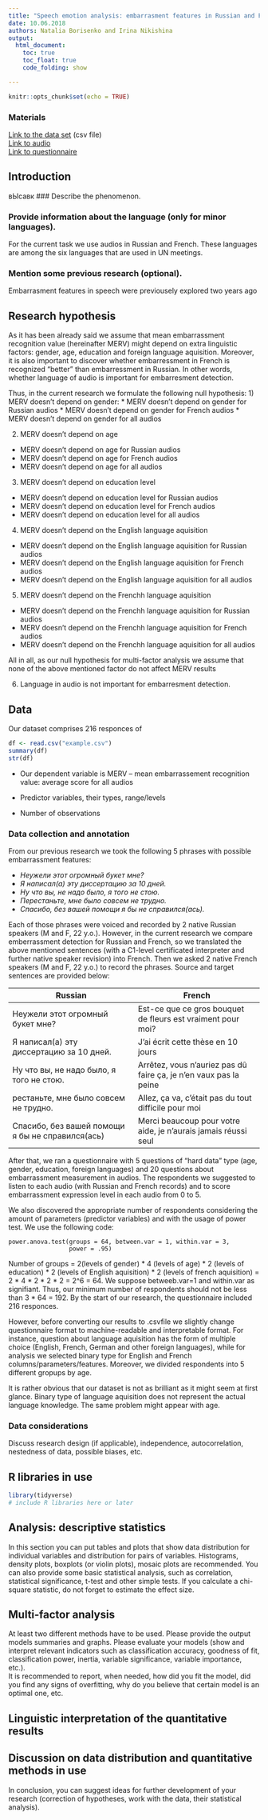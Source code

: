 ```yaml
---
title: "Speech emotion analysis: embarrasment features in Russian and French"
date: 10.06.2018
authors: Natalia Borisenko and Irina Nikishina
output:
  html_document:
    toc: true
    toc_float: true
    code_folding: show

---
```


```r
knitr::opts_chunk$set(echo = TRUE)
```

### Materials  
[Link to the data set](https://github.com/lilaspourpre/Linguistic-data-quantitative-analysis-and-visualisation/blob/master/project/dataset_embarr.csv) (csv file)  
[Link to audio](https://github.com/lilaspourpre/Linguistic-data-quantitative-analysis-and-visualisation/tree/master/project/audio)    
[Link to questionnaire](https://docs.google.com/forms/d/e/1FAIpQLSf6uuyYNl8ZlWfX3knrF-04q35faGCwP83PXebmEK59VTFQCA/viewform)  

## Introduction  
вЫсавк
### Describe the phenomenon.

### Provide information about the language (only for minor languages).
For the current task we use audios in Russian and French. These languages are among the six languages that are used in UN meetings.

### Mention some previous research (optional).
Embarrasment features in speech were previousely explored two years ago

## Research hypothesis  

As it has been already said we assume that mean embarrassment recognition value (hereinafter MERV) might depend on extra linguistic factors: gender, age, education and foreign language aquisition. Moreover, it is also important to discover whether embarressment in French is recognized "better" than embarressment in Russian. In other words, whether language of audio is important for embarresment detection. 


Thus, in the current research we formulate the following null hypothesis:
1) MERV doesn't depend on gender:
*  MERV doesn't depend on gender for Russian audios
*  MERV doesn't depend on gender for French audios
*  MERV doesn't depend on gender for all audios

2) MERV doesn't depend on age
* MERV doesn't depend on age for Russian audios
* MERV doesn't depend on age for French audios
* MERV doesn't depend on age for all audios

3) MERV doesn't depend on education level
* MERV doesn't depend on education level for Russian audios
* MERV doesn't depend on education level for French audios
* MERV doesn't depend on education level for all audios

4) MERV doesn't depend on the English language aquisition
* MERV doesn't depend on the English language aquisition for Russian audios
* MERV doesn't depend on the English language aquisition for French audios
* MERV doesn't depend on the English language aquisition for all audios

5) MERV doesn't depend on the Frenchh language aquisition
* MERV doesn't depend on the Frenchh language aquisition for Russian audios
* MERV doesn't depend on the Frenchh language aquisition for French audios
* MERV doesn't depend on the Frenchh language aquisition for all audios

All in all, as our null hypothesis for multi-factor analysis we assume that none of the above mentioned factor do not affect MERV results

6) Language in audio is not important for embarresment detection.

## Data  

Our dataset comprises 216 responces of 

```r
df <- read.csv("example.csv")  
summary(df)
str(df)
```
* Our dependent variable is MERV -- mean embarrassement recognition value: average score for all audios 
* Predictor variables, their types, range/levels  

* Number of observations  

### Data collection and annotation   

From our previous research we took the following 5 phrases with possible embarrassment features:

* _Неужели этот огромный букет мне?_
* _Я написал(а) эту диссертацию за 10 дней._
* _Ну что вы, не надо было, я того не стою._
* _Перестаньте, мне было совсем не трудно._
* _Спасибо, без вашей помощи я бы не справился(ась)._

Each of those phrases were voiced and recorded by 2 native Russian speakers (M and F, 22 y.o.). 
However, in the current research we compare emberrassment detection for Russian and French, so we translated the above mentioned sentences (with a C1-level certificated interpreter and further native speaker revision) into French. Then we asked 2 native French speakers (M and F, 22 y.o.) to record the phrases. Source and target sentences are provided below:

| Russian | French |
| --- | --- |
|Неужели этот огромный букет мне? | Est-ce que ce gros bouquet de fleurs est vraiment pour moi?|
|Я написал(а) эту диссертацию за 10 дней. | J'ai écrit cette thèse en 10 jours|
|Ну что вы, не надо было, я того не стою.| Arrêtez, vous n'auriez pas dû faire ça, je n'en vaux pas la peine|
|рестаньте, мне было совсем не трудно.| Allez, ça va, c'était pas du tout difficile pour moi |
|Спасибо, без вашей помощи я бы не справился(ась)| Merci beaucoup pour votre aide, je n'aurais jamais réussi seul|

After that, we ran a questionnaire with 5 questions of "hard data" type (age, gender, education, foreign languages) and 20 questions about embarrassment measurement in audios. The respondents we suggested to listen to each audio (with Russian and French records) and to score embarrassment expression level in each audio from 0 to 5.

We also discovered the appropriate number of respondents considering the amount of parameters (predictor variables) and with the usage of power test. We use the following code:

```power
power.anova.test(groups = 64, between.var = 1, within.var = 3,
                 power = .95)
```
Number of groups = 2(levels of gender) * 4 (levels of age) * 2 (levels of education) * 2 (levels of English aquisition) * 2 (levels of french aquisition) = 2 * 4 * 2 * 2 * 2 = 2^6 = 64. We suppose betweeb.var=1 and within.var as signifiant. Thus, our minimum number of respondents should not be less than 3 * 64 = 192. By the start of our research, the questionnaire included 216 responces. 

However, before converting our results to .csvfile we slightly change questionnaire format to machine-readable and interpretable format. For instance, question about language aquisition has the form of multiple choice (English, French, German and other foreign languages), while for analysis we selected binary type for English and French columns/parameters/features. Moreover, we divided respondents into 5 different gropups by age.

It is rather obvious that our dataset is not as brilliant as it might seem at first glance. Binary type of language aquisition does not represent the actual language knowledge. The same problem might appear with age. 

### Data considerations
Discuss research design (if applicable), independence, autocorrelation, nestedness of data, possible biases, etc.


## R libraries in use
```r
library(tidyverse)
# include R libraries here or later
```


## Analysis: descriptive statistics
In this section you can put tables and plots that show data distribution for individual variables and distribution for pairs of variables. Histograms, density plots, boxplots (or violin plots), mosaic plots are recommended. You can also provide some basic statistical analysis, such as correlation, statistical significance, t-test and other simple tests. If you calculate a chi-square statistic, do not forget to estimate the effect size.

## Multi-factor analysis  
At least two different methods have to be used. Please provide the output models summaries and graphs. Please evaluate your models (show and interpret relevant indicators such as classification accuracy, goodness of fit, classification power, inertia, variable significance, variable importance, etc.).   
It is recommended to report, when needed, how did you fit the model, did you find any signs of overfitting, why do you believe that certain model is an optimal one, etc.

## Linguistic interpretation of the quantitative results  

## Discussion on data distribution and quantitative methods in use   

In conclusion, you can suggest ideas for further development of your research (correction of hypotheses, work with the data, their statistical analysis).
